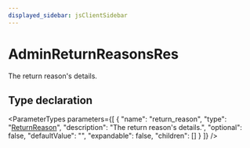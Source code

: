 ```yaml
---
displayed_sidebar: jsClientSidebar
---
```



# AdminReturnReasonsRes

The return reason's details.

## Type declaration

<ParameterTypes parameters={[
  {
    "name": "return_reason",
    "type": "[ReturnReason](../classes/internal.ReturnReason.mdx)",
    "description": "The return reason's details.",
    "optional": false,
    "defaultValue": "",
    "expandable": false,
    "children": []
  }
]} />
